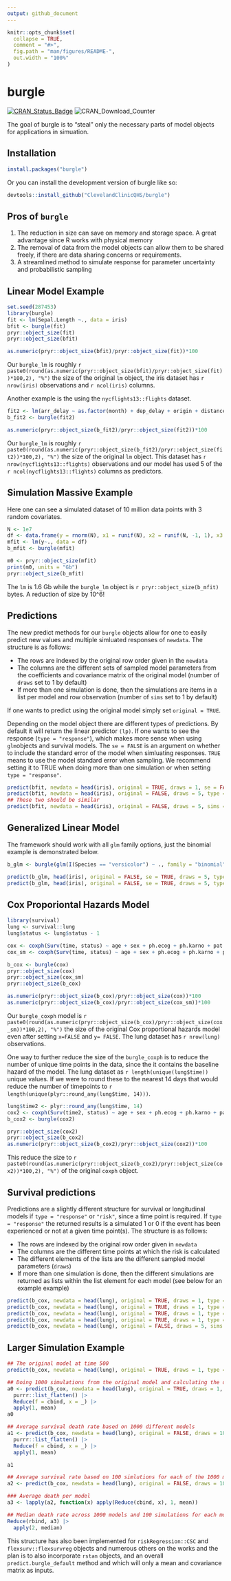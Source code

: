 ```yaml
---
output: github_document
---
```


<!-- README.md is generated from README.Rmd. Please edit that file -->

```r
knitr::opts_chunk$set(
  collapse = TRUE,
  comment = "#>",
  fig.path = "man/figures/README-",
  out.width = "100%"
)
```

# burgle

[![CRAN\_Status\_Badge](https://www.r-pkg.org/badges/version/burgle)](https://cran.r-project.org/package=burgle)
![CRAN\_Download\_Counter](http://cranlogs.r-pkg.org/badges/grand-total/burgle)

The goal of burgle is to "steal" only the necessary parts of model objects for applications in simuation.

## Installation

``` r
install.packages("burgle")
```

Or you can install the development version of burgle like so:

``` r
devtools::install_github("ClevelandClinicQHS/burgle")
```

## Pros of `burgle`

 1. The reduction in size can save on memory and storage space. A great advantage since R works with physical memory
 2. The removal of data from the model objects can allow them to be shared freely, if there are data sharing concerns or requirements.
 3. A streamlined method to simulate response for parameter uncertainty and probabilistic sampling

## Linear Model Example

```r
set.seed(287453)
library(burgle)
fit <- lm(Sepal.Length ~., data = iris)
bfit <- burgle(fit)
pryr::object_size(fit)
pryr::object_size(bfit)

as.numeric(pryr::object_size(bfit)/pryr::object_size(fit))*100
```

Our `burgle_lm` is roughly `r paste0(round(as.numeric(pryr::object_size(bfit)/pryr::object_size(fit))*100,2), "%")` the size of the original `lm` object, the iris dataset has `r nrow(iris)` observations and `r ncol(iris)` columns.

Another example is the using the `nycflights13::flights` dataset. 

```r
fit2 <- lm(arr_delay ~ as.factor(month) + dep_delay + origin + distance + hour, data = nycflights13::flights)
b_fit2 <- burgle(fit2)

as.numeric(pryr::object_size(b_fit2)/pryr::object_size(fit2))*100
```

Our `burgle_lm` is roughly `r paste0(round(as.numeric(pryr::object_size(b_fit2)/pryr::object_size(fit2))*100,2), "%")` the size of the original `lm` object. This dataset has `r nrow(nycflights13::flights)` observations and our model has used 5 of the `r ncol(nycflights13::flights)` columns as predictors.

## Simulation Massive Example

Here one can see a simulated dataset of 10 million data points with 3 random covariates.

```r
N <- 1e7
df <- data.frame(y = rnorm(N), x1 = runif(N), x2 = runif(N, -1, 1), x3 = runif(N, -2, 2))
mfit <- lm(y~., data = df)
b_mfit <- burgle(mfit)

m0 <- pryr::object_size(mfit)
print(m0, units = "Gb")
pryr::object_size(b_mfit)
```

The `lm` is 1.6 Gb while the `burgle_lm` object is `r pryr::object_size(b_mfit)` bytes. A reduction of size by 10^6!

## Predictions

The new predict methods for our `burgle` objects allow for one to easily predict new values and multiple simluated responses of `newdata`. 
The structure is as follows:

 * The rows are indexed by the original row order given in the `newdata`
 * The columns are the different sets of sampled model parameters from the coefficients and covariance matrix of the original model (number of `draws` set to 1 by default)
 * If more than one simulation is done, then the simulations are items in a list per model and row observation (number of `sims` set to 1 by default)

If one wants to predict using the original model simply set `original = TRUE`.

Depending on the model object there are different types of predictions. By default it will return the linear predictor `(lp)`. If one wants to see the response (`type = "response"`), which makes more sense when using `glm`objects and survival models. The `se = FALSE` is an argument on whether to include the standard error of the model when simluating responses. `TRUE` means to use the model standard error when sampling. We recommend setting it to TRUE when doing more than one simulation or when setting `type = "response"`.

```r
predict(bfit, newdata = head(iris), original = TRUE, draws = 1, se = FALSE, type = "lp")
predict(bfit, newdata = head(iris), original = FALSE, draws = 5, type = "lp")
## These two should be similar
predict(bfit, newdata = head(iris), original = FALSE, draws = 5, sims = 5, se = TRUE, type = "response")
```


## Generalized Linear Model

The framework should work with all `glm` family options, just the binomial example is demonstrated below.
```r
b_glm <- burgle(glm(I(Species == "versicolor") ~ ., family = "binomial", data = iris))

predict(b_glm, head(iris), original = FALSE, se = TRUE, draws = 5, type = "lp")
predict(b_glm, head(iris), original = FALSE, se = TRUE, draws = 5, type = "response")
```

## Cox Proporiontal Hazards Model
```r
library(survival)
lung <- survival::lung
lung$status <- lung$status - 1

cox <- coxph(Surv(time, status) ~ age + sex + ph.ecog + ph.karno + pat.karno, data = lung)
cox_sm <- coxph(Surv(time, status) ~ age + sex + ph.ecog + ph.karno + pat.karno, data = lung, x = FALSE, y = FALSE)

b_cox <- burgle(cox)
pryr::object_size(cox)
pryr::object_size(cox_sm)
pryr::object_size(b_cox)

as.numeric(pryr::object_size(b_cox)/pryr::object_size(cox))*100
as.numeric(pryr::object_size(b_cox)/pryr::object_size(cox_sm))*100
```

Our `burgle_coxph` model is `r paste0(round(as.numeric(pryr::object_size(b_cox)/pryr::object_size(cox_sm))*100,2), "%")` the size of the original Cox proportional hazards model even after setting `x=FALSE` and `y= FALSE`. The lung dataset has `r nrow(lung)` observations.

One way to further reduce the size of the `burgle_coxph` is to reduce the number of unique time points in the data, since the it contains the baseline hazard of the model. The lung dataset as `r length(unique(lung$time))` unique values. If we were to round these to the nearest 14 days that would reduce the number of timepoints to `r length(unique(plyr::round_any(lung$time, 14)))`.

```r
lung$time2 <- plyr::round_any(lung$time, 14)
cox2 <- coxph(Surv(time2, status) ~ age + sex + ph.ecog + ph.karno + pat.karno, data = lung, x = TRUE, y = FALSE)
b_cox2 <- burgle(cox2)

pryr::object_size(cox2)
pryr::object_size(b_cox2)
as.numeric(pryr::object_size(b_cox2)/pryr::object_size(cox2))*100
```

This reduce the size to `r paste0(round(as.numeric(pryr::object_size(b_cox2)/pryr::object_size(cox2))*100,2), "%")` of the original `coxph` object.

## Survival predictions

Predictions are a slightly different structure for survival or longitudinal models if `type = "response"` or `"risk"`, since a time point is required. If `type = "response"` the returned results is a simulated 1 or 0 if the event has been experienced or not at a given time point(s). 
The structure is as follows:

 * The rows are indexed by the original row order given in `newdata`
 * The columns are the different time points at which the risk is calculated
 * The different elements of the lists are the different sampled model parameters (`draws`)
 * If more than one simulation is done, then the different simulations are returned as lists within the list element for each model (see below for an example example)
```r
predict(b_cox, newdata = head(lung), original = TRUE, draws = 1, type = "lp")
predict(b_cox, newdata = head(lung), original = TRUE, draws = 1, type = "risk", times = 500)
predict(b_cox, newdata = head(lung), original = TRUE, draws = 1, type = "risk", times = c(500, 1000))
predict(b_cox, newdata = head(lung), original = TRUE, draws = 1, type = "response", times = c(500, 1000))
predict(b_cox, newdata = head(lung), original = FALSE, draws = 5, sims = 2, type = "response", times = c(500, 1000))

```

## Larger Simulation Example
```r
## The original model at time 500
predict(b_cox, newdata = head(lung), original = TRUE, draws = 1, type = "risk", times = c(500))

## Doing 1000 simulations from the original model and calculating the death rate
a0 <- predict(b_cox, newdata = head(lung), original = TRUE, draws = 1, sims = 1000, type = "response", times = c(500)) |> 
  purrr::list_flatten() |>
  Reduce(f = cbind, x = _) |> 
  apply(1, mean)
a0

## Average survival death rate based on 1000 different models
a1 <- predict(b_cox, newdata = head(lung), original = FALSE, draws = 1000, type = "response", times = c(500)) |> 
  purrr::list_flatten() |> 
  Reduce(f = cbind, x = _) |> 
  apply(1, mean)

a1

## Average survival rate based on 100 simlutions for each of the 1000 models
a2 <- predict(b_cox, newdata = head(lung), original = FALSE, draws = 1000, sims = 100, type = "response", times = c(500))

### Average death per model
a3 <- lapply(a2, function(x) apply(Reduce(cbind, x), 1, mean))

## Median death rate across 1000 models and 100 simulations for each model
Reduce(rbind, a3) |> 
  apply(2, median)

```


This structure has also been implemented for `riskRegression::CSC` and `flexsurv::flexsurvreg` objects and numerous others on the works and the plan is to also incorporate `rstan` objects, and an overall `predict.burgle_default` method and which will only a mean and covariance matrix as inputs.
